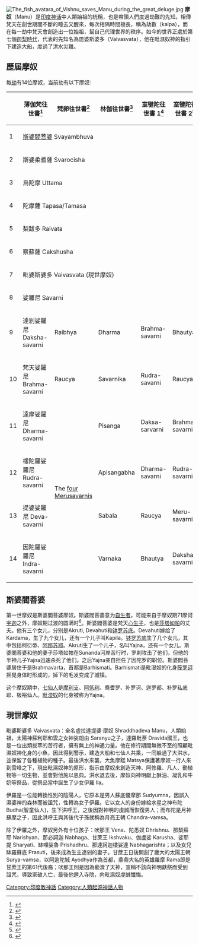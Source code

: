 {{多個問題|
{{copyedit|time=2016-06-16T03:49:23+00:00}}
{{dead end|time=2016-06-16T03:49:23+00:00}}
}}
[[File:The_fish_avatara_of_Vishnu_saves_Manu_during_the_great_deluge.jpg|thumb]]
{{Portal box|印度|神話}}
'''摩奴'''（Manu）是[[印度神话|印度神话]]中人類始祖的統稱，也是帶領人們度過劫難的先知。相傳梵天在創世期間不斷的睡去又醒來，每次相隔時間極長，稱為劫數（kalpa），而在每一劫中梵天會創造出一位始祖，幫自己代理世界的秩序。如今的世界正處於第七個[[争斗时|迦梨時代]]，代表的先知名為毘婆斯婆多（Vaivasvata），他在毗濕奴神的指引下建造大船，度過了洪水災難。

== 歷屆摩奴 ==
每[[劫_(時間)|劫]]有14位摩奴，当前劫有以下摩奴:
{| class="wikitable sortable"
!{{Le|摩奴期|Manvantara}}
!薄伽梵往世書<ref>{{cite book|url=https://books.google.com/books?id=2-VhBAAAQBAJ&pg=PT109|title=Teachings of Lord Caitanya (Third Edition): The Golden Avatara|author=His Divine Grace A. C. Bhaktivedanta Swami Prabhupada|publisher=The Bhaktivedanta Book Trust|isbn=978-91-7149-730-7|pages=109\u2013|access-date=2021-11-19|archive-date=2021-11-19|archive-url=https://web.archive.org/web/20211119074931/https://books.google.com/books?id=2-VhBAAAQBAJ&pg=PT109|dead-url=no}}</ref>
!梵卵往世書<ref>{{Cite book|url=https://archive.org/details/brahma_purana_english_full|title=Brahma Purana - Parts I - IV|last=Motilal Banarsidass|date=1955-01-01|pages=[https://archive.org/details/brahma_purana_english_full/page/n40 29] (3.4-7)}}</ref>
!林伽往世書<ref>{{Cite book|url=https://archive.org/details/LingaPuranaJ.L.ShastriPart1|title=Linga Purana - English Translation - Part 1 of 2|last=J.L.Shastri|date=1951|pages=[https://archive.org/details/LingaPuranaJ.L.ShastriPart1/page/n29 24] (7.22-28)}}</ref>
!室犍陀往世書 1<ref>{{Cite book|url=https://archive.org/details/dli.bengal.10689.13010|title=THE SKANDA-PURANA PART. 2|last=N.A|date=1950|publisher=MOTILAL BANARSIDASS PUBLISHERS PVT. LTD, DELHI|pages=[https://archive.org/details/dli.bengal.10689.13010/page/n55 45] (5.71-25)}}</ref>
!室犍陀往世書 2<ref>{{Cite book|url=https://archive.org/details/dli.bengal.10689.13008|title=THE SKANDA-PURANA PART. 7|last=N.A|date=1951|publisher=MOTILAL BANARSIDASS PUBLISHERS PVT. LTD, DELHI|pages=[https://archive.org/details/dli.bengal.10689.13008/page/n327 317] (25.22-24)}}</ref>
|-
|1
| colspan="5" |[[自生者|斯婆閻菩婆]] Svayambhuva
|-
|2
| colspan="5" |斯婆柔耆薩 Svarocisha
|-
|3
| colspan="5" |烏陀摩 Uttama
|-
|4
| colspan="5" |陀摩薩 Tapasa/Tamasa
|-
|5
| colspan="5" |梨跋多 Raivata
|-
|6
| colspan="5" |察蘇薩 Cakshusha
|-
|7
| colspan="5" |毗婆斯婆多 Vaivasvata (現世摩奴)
|-
|8
| colspan="5" |娑羅尼 Savarni
|-
|9
|達剎娑羅尼 Daksha-savarni
|Raibhya
|Dharma
|Brahma-savarni
|Bhautya
|-
|10
|梵天娑羅尼 Brahma-savarni
|Raucya
|Savarnika
|Rudra-savarni
|Raucya
|-
|11
|達摩娑羅尼 Dharma-savarni
| rowspan="4" |The [[Four_Kumaras|four Merusavarnis]]
|Pisanga
|Daksa-sarvarni
|Brahma-savarni
|-
|12
|樓陀羅娑羅尼 Rudra-savarni
|Apisangabha
|Dharma-savarni
|Rudra-savarni
|-
|13
|提婆娑羅尼 Deva-savarni
|Sabala
|Raucya
|Meru-savarni
|-
|14
|因陀羅娑羅尼 Indra-savarni
|Varnaka
|Bhautya
|Daksha-savarni
|}

== 斯婆閻菩婆 ==
第一世摩奴是斯婆閻菩婆摩奴。斯婆閻菩婆意为[[自生者|自生者]]，可能来自于摩奴期71摩诃[[宇迦|宇迦]]之外，摩奴期过渡的圆满时<ref>{{Cite book|chapter=|url=https://www.worldcat.org/oclc/985448464|date=2010--<2014>-|location=New Delhi, India|isbn=978-93-5118-664-9|oclc=985448464|first=Bibek|last=Debroy|title=Mahabharata : Volume 9}}</ref>。斯婆閻菩婆是梵天[[心生子|心生子]]，也是[[莎塔如帕|莎塔如帕]]的丈夫。他有三个女儿，分别是Akruti, Devahuti和[[钵罗苏底|钵罗苏底]]。Devahuti嫁给了Kardama，生了九个女儿，还有一个儿子叫Kapila。[[钵罗苏底|钵罗苏底]]生了几个女儿，其中包括柯衍蒂、[[阿那苏耶|阿那苏耶]]。Akruti生了一个儿子，名叫Yajna，还有一个女儿。斯婆閻菩婆和他的妻子莎塔如帕在Sunanda河岸苦行时，罗刹攻击了他们，但他的半神儿子Yajna迅速杀死了他们。之后Yajna亲自担任了因陀罗的职位。斯婆閻菩婆居住于是Brahmavarta，首都是Barhismati。Barhismati是毗湿奴的化身[[筏罗诃|筏罗诃]]摇晃身体时形成的，掉下的毛发变成了城镇。

这个摩奴期中，[[七仙人|七仙人]]是[[摩利支|摩利支]]、[[阿低利|阿低利]]、鸯耆罗、补罗诃、迦罗都、补罗私底耶、极裕仙人。[[毗湿奴|毗湿奴]]的化身被称为Yajna。

== 現世摩奴 ==
毗婆斯婆多 Vaivasvata：全名虛拉達提婆‧摩奴 Shraddhadeva Manu，人類始祖，太陽神蘇利耶和雲之女神娑朗由 Saranyu之子，達羅毗荼 Dravida國王，也是一位出類拔萃的苦行者，擁有無上的神通力量。他在修行期間無微不至的照顧毗濕奴神化身的小魚，因此得到警示，建造大船和七仙人共乘，一同躲過了大洪水，並保留了各種植物的種子。最後洪水來襲，大魚摩蹉 Matsya保護著摩奴一行人來到雪峰之下，現出毗濕奴神的原形，指示由摩奴來創造天神、阿修羅、凡人、動植物等一切生物，並會對他施以恩典。洪水退去後，摩奴向神明獻上酥油、凝乳和牛奶等祭品，從祭品當中誕生了少女伊羅 Ila。

伊羅是一位能轉換性別的陰陽人，它原本是男人蘇底優摩那 Sudyumna，因誤入濕婆神的森林而被詛咒，性轉為女子伊羅。它以女人的身份嫁給水星之神布陀 Budha(智童仙人)，生下洪呼王，之後因對神明的虔誠而恢復男人；而布陀是月神蘇摩之子，因此洪呼王與其後代子孫就稱為月亮王朝 Chandra-vamsa。

除了伊羅之外，摩奴另外有十位孩子：吠那王 Vena、陀悉奴 Dhrishnu、那梨蘇耶 Narishyan、那必訶迦 Nabhaga、甘蔗王 Ikshvaku、伽盧娑 Karusha、娑耶提 Sharyati、缽哩娑魯 Prishadhru、那達訶迦樓娑達 Nabhagarishta；以及女兒缽羅蘇底 Prasuti，後來成為生主達剎的妻子。甘蔗王日後開創了龐大的太陽王朝 Surya-vamsa，以阿逾陀城 Ayodhya作為首都，鼎鼎大名的英雄羅摩 Rama即是甘蔗王的第61代後裔；吠那王則是因為褻瀆了天神，宣稱不該向神明獻祭而受到詛咒，導致家破人亡，最後他遁入寺院，向毗濕奴虔誠懺悔。
{{印度神話}}

[[Category:印度教神話|Category:印度教神話]]
[[Category:人類起源神話人物|Category:人類起源神話人物]]